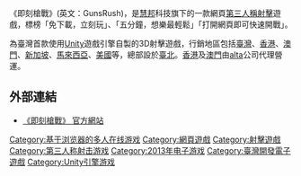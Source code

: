 {{Infobox video game
| title = 即刻槍戰 GunsRush
| english = Guns Rush
| state = 
| image = 
| developer = [[慧邦科技|慧邦科技]]
| publisher = [[慧邦科技|慧邦科技]]
| platforms = [[網頁遊戲|網頁遊戲]]
| released = '''2013年1月21日
| genre = [[第三人称射击游戏|第三人称射击游戏]]
因內容含有些許暴力，依遊戲分類法歸類為輔12級
| engine = [[Unity|Unity 3D]]
| original = 
| japanese = 
| caption = 
| series = 
| modes = 
| shutdown = 2022
年5月23日 11:00 GMT+8
| onlinegame = 
| director = 
| producer = 
| designer = 
| programmer = 
| artist = 
| writer = 
| composer = 
}}

《即刻槍戰》(英文：GunsRush)，是[[慧邦科技|慧邦]]科技旗下的一款網頁[[第三人称射击游戏|第三人稱射擊]]遊戲，標榜「免下載，立刻玩」、「五分鐘，想樂最輕鬆」「打開網頁即可快速開戰」。

為臺灣首款使用[[Unity_(游戏引擎)|Unity]]遊戲引擎自製的3D射擊遊戲，行銷地區包括[[臺灣|臺灣]]、[[香港|香港]]、[[澳門|澳門]]、[[新加坡|新加坡]]、[[馬來西亞|馬來西亞]]、[[美国|美國]]等，總部設於[[臺北市|臺北]]。[[香港|香港]]及[[澳門|澳門]]由[[AltaVista|alta]]公司代理營運。

{{citation needed|於臺灣時間(GMT+8)2022/5/23週一上午11:00 停止營運。}}

== 外部連結 ==
* [https://www.gunsrush.com/gunsrush/ 《即刻槍戰》 官方網站] {{Wayback|url=https://www.gunsrush.com/gunsrush/ |date=20220523034317 }}

{{DEFAULTSORT:Tower of Saviors}}
[[Category:基于浏览器的多人在线游戏|Category:基于浏览器的多人在线游戏]]
[[Category:網頁遊戲|Category:網頁遊戲]]
[[Category:射擊遊戲|Category:射擊遊戲]]
[[Category:第三人称射击游戏|Category:第三人称射击游戏]]
[[Category:2013年电子游戏|Category:2013年电子游戏]]
[[Category:臺灣開發電子遊戲|Category:臺灣開發電子遊戲]]
[[Category:Unity引擎游戏|Category:Unity引擎游戏]]